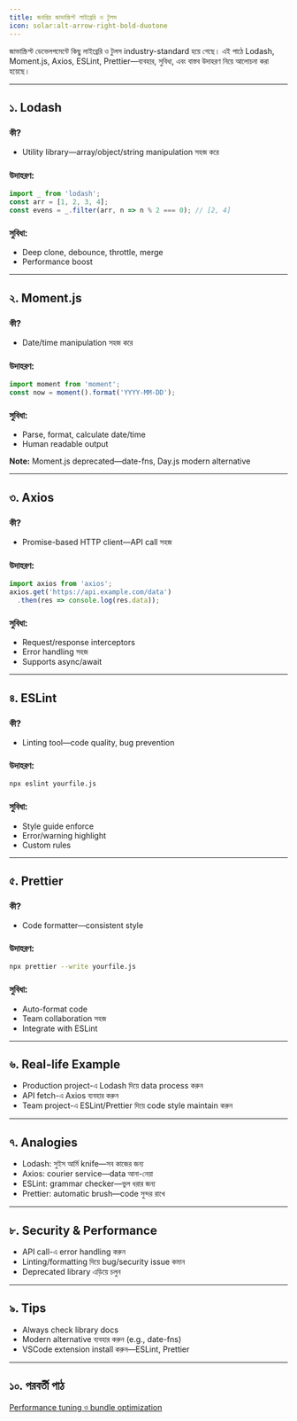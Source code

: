 ```yaml
---
title: জনপ্রিয় জাভাস্ক্রিপ্ট লাইব্রেরি ও টুলস
icon: solar:alt-arrow-right-bold-duotone
---
```


জাভাস্ক্রিপ্ট ডেভেলপমেন্টে কিছু লাইব্রেরি ও টুলস industry-standard হয়ে গেছে। এই পাঠে Lodash, Moment.js, Axios, ESLint, Prettier—ব্যবহার, সুবিধা, এবং বাস্তব উদাহরণ নিয়ে আলোচনা করা হয়েছে।

---

## ১. Lodash

### কী?
- Utility library—array/object/string manipulation সহজ করে

### উদাহরণ:
```js
import _ from 'lodash';
const arr = [1, 2, 3, 4];
const evens = _.filter(arr, n => n % 2 === 0); // [2, 4]
```

### সুবিধা:
- Deep clone, debounce, throttle, merge
- Performance boost

---

## ২. Moment.js

### কী?
- Date/time manipulation সহজ করে

### উদাহরণ:
```js
import moment from 'moment';
const now = moment().format('YYYY-MM-DD');
```

### সুবিধা:
- Parse, format, calculate date/time
- Human readable output

**Note:** Moment.js deprecated—date-fns, Day.js modern alternative

---

## ৩. Axios

### কী?
- Promise-based HTTP client—API call সহজ

### উদাহরণ:
```js
import axios from 'axios';
axios.get('https://api.example.com/data')
  .then(res => console.log(res.data));
```

### সুবিধা:
- Request/response interceptors
- Error handling সহজ
- Supports async/await

---

## ৪. ESLint

### কী?
- Linting tool—code quality, bug prevention

### উদাহরণ:
```bash
npx eslint yourfile.js
```

### সুবিধা:
- Style guide enforce
- Error/warning highlight
- Custom rules

---

## ৫. Prettier

### কী?
- Code formatter—consistent style

### উদাহরণ:
```bash
npx prettier --write yourfile.js
```

### সুবিধা:
- Auto-format code
- Team collaboration সহজ
- Integrate with ESLint

---

## ৬. Real-life Example
- Production project-এ Lodash দিয়ে data process করুন
- API fetch-এ Axios ব্যবহার করুন
- Team project-এ ESLint/Prettier দিয়ে code style maintain করুন

---

## ৭. Analogies
- Lodash: সুইস আর্মি knife—সব কাজের জন্য
- Axios: courier service—data আনা-নেয়া
- ESLint: grammar checker—ভুল ধরার জন্য
- Prettier: automatic brush—code সুন্দর রাখে

---

## ৮. Security & Performance
- API call-এ error handling করুন
- Linting/formatting দিয়ে bug/security issue কমান
- Deprecated library এড়িয়ে চলুন

---

## ৯. Tips
- Always check library docs
- Modern alternative ব্যবহার করুন (e.g., date-fns)
- VSCode extension install করুন—ESLint, Prettier

---

## ১০. পরবর্তী পাঠ

[Performance tuning ও bundle optimization](/js/performance-tuning)
